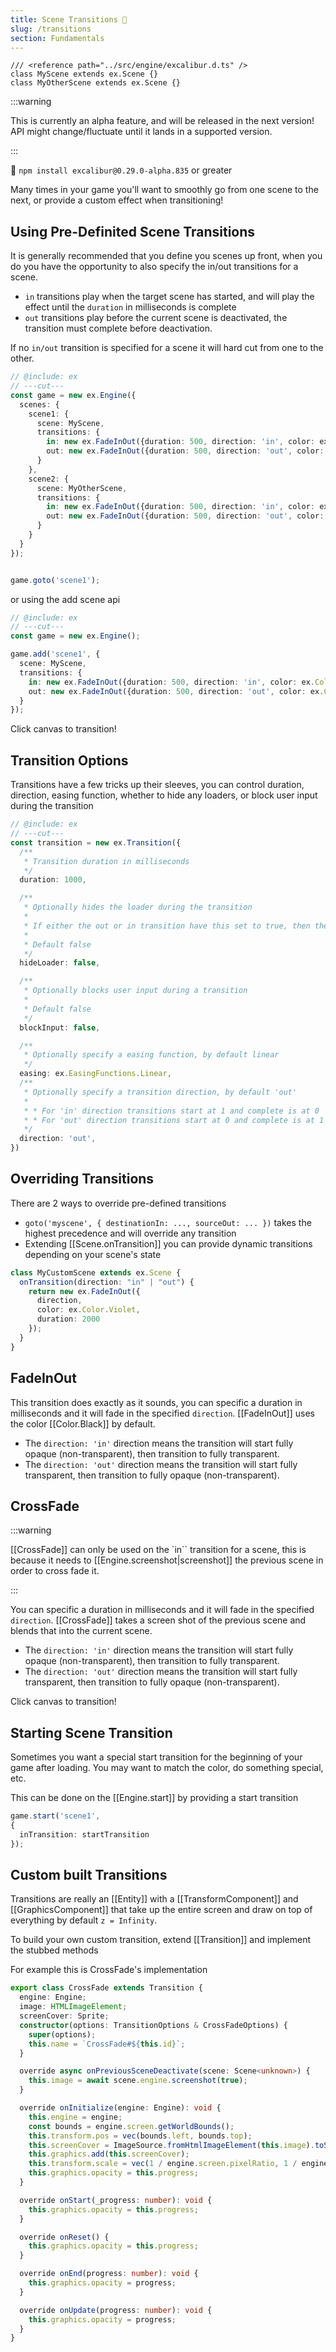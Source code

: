 ```yaml
---
title: Scene Transitions 🧪
slug: /transitions
section: Fundamentals
---
```



```twoslash include ex
/// <reference path="../src/engine/excalibur.d.ts" />
class MyScene extends ex.Scene {}
class MyOtherScene extends ex.Scene {}
```

:::warning

This is currently an alpha feature, and will be released in the next version! API might change/fluctuate until it lands in a supported version.

:::

🧪 `npm install excalibur@0.29.0-alpha.835` or greater

Many times in your game you'll want to smoothly go from one scene to the next, or provide a custom effect when transitioning!

## Using Pre-Definited Scene Transitions

It is generally recommended that you define you scenes up front, when you do you have the opportunity to also specify the in/out transitions for a scene.

* `in` transitions play when the target scene has started, and will play the effect until the `duration` in milliseconds is complete
* `out` transitions play before the current scene is deactivated, the transition must complete before deactivation.

If no `in/out` transition is specified for a scene it will hard cut from one to the other.

```ts twoslash
// @include: ex
// ---cut---
const game = new ex.Engine({
  scenes: {
    scene1: {
      scene: MyScene,
      transitions: {
        in: new ex.FadeInOut({duration: 500, direction: 'in', color: ex.Color.Black}),
        out: new ex.FadeInOut({duration: 500, direction: 'out', color: ex.Color.Black})
      }
    },
    scene2: {
      scene: MyOtherScene,
      transitions: {
        in: new ex.FadeInOut({duration: 500, direction: 'in', color: ex.Color.Black}),
        out: new ex.FadeInOut({duration: 500, direction: 'out', color: ex.Color.Black})
      }
    }
  }
});


game.goto('scene1');

```

or using the add scene api

```ts twoslash
// @include: ex
// ---cut---
const game = new ex.Engine();

game.add('scene1', {
  scene: MyScene,
  transitions: {
    in: new ex.FadeInOut({duration: 500, direction: 'in', color: ex.Color.Black}),
    out: new ex.FadeInOut({duration: 500, direction: 'out', color: ex.Color.Black})
  }
});

```

Click canvas to transition!

<GameCodeBlock live 
  title="Transition"
  code={TransitionExample} 
/>

## Transition Options
Transitions have a few tricks up their sleeves, you can control duration, direction, easing function, whether to hide any loaders, or block user input during the transition

```ts twoslash
// @include: ex
// ---cut---
const transition = new ex.Transition({
  /**
   * Transition duration in milliseconds
   */
  duration: 1000,

  /**
   * Optionally hides the loader during the transition
   *
   * If either the out or in transition have this set to true, then the loader will be hidden.
   *
   * Default false
   */
  hideLoader: false,

  /**
   * Optionally blocks user input during a transition
   *
   * Default false
   */
  blockInput: false,

  /**
   * Optionally specify a easing function, by default linear
   */
  easing: ex.EasingFunctions.Linear,
  /**
   * Optionally specify a transition direction, by default 'out'
   *
   * * For 'in' direction transitions start at 1 and complete is at 0
   * * For 'out' direction transitions start at 0 and complete is at 1
   */
  direction: 'out',
})
```

## Overriding Transitions

There are 2 ways to override pre-defined transitions

* `goto('myscene', { destinationIn: ..., sourceOut: ... })` takes the highest precedence and will override any transition
* Extending [[Scene.onTransition]] you can provide dynamic transitions depending on your scene's state

```typescript
class MyCustomScene extends ex.Scene {
  onTransition(direction: "in" | "out") {
    return new ex.FadeInOut({
      direction,
      color: ex.Color.Violet,
      duration: 2000
    });
  }
}
```

## FadeInOut

This transition does exactly as it sounds, you can specific a duration in milliseconds and it will fade in the specified `direction`. [[FadeInOut]] uses the color [[Color.Black]] by default.

* The `direction: 'in'` direction means the transition will start fully opaque (non-transparent), then transition to fully transparent.
* The `direction: 'out'` direction means the transition will start fully transparent, then transition to fully opaque (non-transparent).

## CrossFade

:::warning

[[CrossFade]] can only be used on the `in`` transition for a scene, this is because it needs to [[Engine.screenshot|screenshot]] the previous scene in order to cross fade it.

:::


You can specific a duration in milliseconds and it will fade in the specified `direction`. [[CrossFade]] takes a screen shot of the previous scene and blends that into the current scene.

* The `direction: 'in'` direction means the transition will start fully opaque (non-transparent), then transition to fully transparent.
* The `direction: 'out'` direction means the transition will start fully transparent, then transition to fully opaque (non-transparent).

Click canvas to transition!

<GameCodeBlock live 
  title="CrossFade Transition"
  code={CrossFadeTransitionExample} 
/>

## Starting Scene Transition

Sometimes you want a special start transition for the beginning of your game after loading. You may want to match the color, do something special, etc.

This can be done on the [[Engine.start]] by providing a start transition

```typescript
game.start('scene1',
{
  inTransition: startTransition
});

```

## Custom built Transitions

Transitions are really an [[Entity]] with a [[TransformComponent]] and [[GraphicsComponent]] that take up the entire screen and draw on top of everything by default `z = Infinity`.

To build your own custom transition, extend [[Transition]] and implement the stubbed methods

For example this is CrossFade's implementation

```typescript
export class CrossFade extends Transition {
  engine: Engine;
  image: HTMLImageElement;
  screenCover: Sprite;
  constructor(options: TransitionOptions & CrossFadeOptions) {
    super(options);
    this.name = `CrossFade#${this.id}`;
  }

  override async onPreviousSceneDeactivate(scene: Scene<unknown>) {
    this.image = await scene.engine.screenshot(true);
  }

  override onInitialize(engine: Engine): void {
    this.engine = engine;
    const bounds = engine.screen.getWorldBounds();
    this.transform.pos = vec(bounds.left, bounds.top);
    this.screenCover = ImageSource.fromHtmlImageElement(this.image).toSprite();
    this.graphics.add(this.screenCover);
    this.transform.scale = vec(1 / engine.screen.pixelRatio, 1 / engine.screen.pixelRatio);
    this.graphics.opacity = this.progress;
  }

  override onStart(_progress: number): void {
    this.graphics.opacity = this.progress;
  }

  override onReset() {
    this.graphics.opacity = this.progress;
  }

  override onEnd(progress: number): void {
    this.graphics.opacity = progress;
  }

  override onUpdate(progress: number): void {
    this.graphics.opacity = progress;
  }
}
```